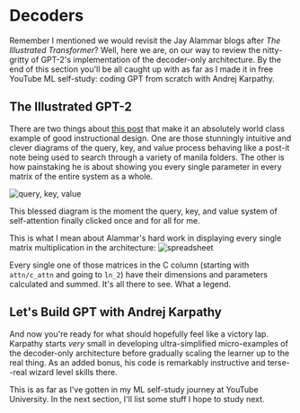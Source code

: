 
# Decoders

Remember I mentioned we would revisit the Jay Alammar blogs after _The Illustrated Transformer_? Well, here we are, on our way to review the nitty-gritty of GPT-2's implementation of the decoder-only architecture. By the end of this section you'll be all caught up with as far as I made it in free YouTube ML self-study: coding GPT from scratch with Andrej Karpathy.

## The Illustrated GPT-2

There are two things about [this post](http://jalammar.github.io/illustrated-gpt2/#part-2-illustrated-self-attention) that make it an absolutely world class example of good instructional design. One are those stunningly intuitive and clever diagrams of the query, key, and value process behaving like a post-it note being used to search through a variety of manila folders. The other is how painstaking he is about showing you every single parameter in every matrix of the entire system as a whole.

![query, key, value](./qkv.png)

This blessed diagram is the moment the query, key, and value system of self-attention finally clicked once and for all for me.

This is what I mean about Alammar's hard work in displaying every single matrix multiplication in the architecture:
![spreadsheet](./decode.png)

Every single one of those matrices in the C column (starting with `attn/c_attn` and going to `ln_2`) have their dimensions and parameters calculated and summed. It's all there to see. What a legend.

## Let's Build GPT with Andrej Karpathy

And now you're ready for what should hopefully feel like a victory lap. Karpathy starts _very_ small in developing ultra-simplified micro-examples of the decoder-only architecture before gradually scaling the learner up to the real thing. As an added bonus, his code is remarkably instructive and terse--real wizard level skills there.

<YouTubeVid id="kCc8FmEb1nY" />

This is as far as I've gotten in my ML self-study journey at YouTube University. In the next section, I'll list some stuff I hope to study next.
